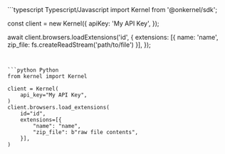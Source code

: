 <CodeGroup>
```typescript Typescript/Javascript
import Kernel from '@onkernel/sdk';

const client = new Kernel({
  apiKey: 'My API Key',
});

await client.browsers.loadExtensions('id', {
  extensions: [{ name: 'name', zip_file: fs.createReadStream('path/to/file') }],
});
```


```python Python
from kernel import Kernel

client = Kernel(
    api_key="My API Key",
)
client.browsers.load_extensions(
    id="id",
    extensions=[{
        "name": "name",
        "zip_file": b"raw file contents",
    }],
)
```
</CodeGroup>
